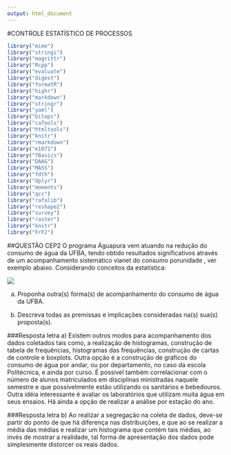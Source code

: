 ```yaml
---
output: html_document
---
```

#CONTROLE ESTATÍSTICO DE PROCESSOS
```r
library("mime")
library("stringi")
library("magrittr") 
library("Rcpp")
library("evaluate")
library("digest")
library("formatR")
library("highr")
library("markdown")
library("stringr")
library("yaml")
library("bitops")
library("caTools")
library("htmltools")
library("knitr")
library("rmarkdown")
library("e1071")
library("fBasics")
library("DAAG")
library("MASS")
library("fdth")
library("dplyr")
library("moments")
library("qcc")
library("rafalib")
library("reshape2")
library("survey")
library("raster")
library("knitr")
library("FrF2")
```

##QUESTÃO CEP2
O programa Águapura vem atuando na redução do consumo de água da UFBA, tendo obtido resultados significativos através de um acompanhamento sistemático vianet do consumo porunidade [](http://teclim.ufba.br/aguapura/index.php), ver exemplo abaixo. Considerando conceitos da estatística:

![](CEP2.JPG)

a) Proponha outra(s) forma(s) de acompanhamento do consumo de água da UFBA. 

b) Descreva todas as premissas e implicações consideradas na(s) sua(s) proposta(s).

###Resposta letra a)
Existem outros modos para acompanhamento dos dados coletados tais como, a realização de histogramas, construção de tabela de frequências, histogramas das frequências, construção de cartas de controle e boxplots. Outra opção é a construção de gráficos do consumo de água por andar, ou por departamento, no caso da escola Politécnica, e ainda por curso. É possível também correlacionar com o número de alunos matriculados em disciplinas ministradas naquele semestre e que possívelmente estão utilizando os sanitários e bebedouros. Outra idéia interessante é avaliar os laboratórios que utilizam muita água em seus ensaios. Há ainda a opção de realizar a análise por estação do ano.

###Resposta letra b)
Ao realizar a segregação na coleta de dados, deve-se partir do ponto de que há diferença nas distribuições, e que ao se realizar a média das médias e realizar um histograma que contém tais médias, ao invés de mostrar a realidade, tal forma de apresentação dos dados pode simplesmente distorcer os reais dados.
